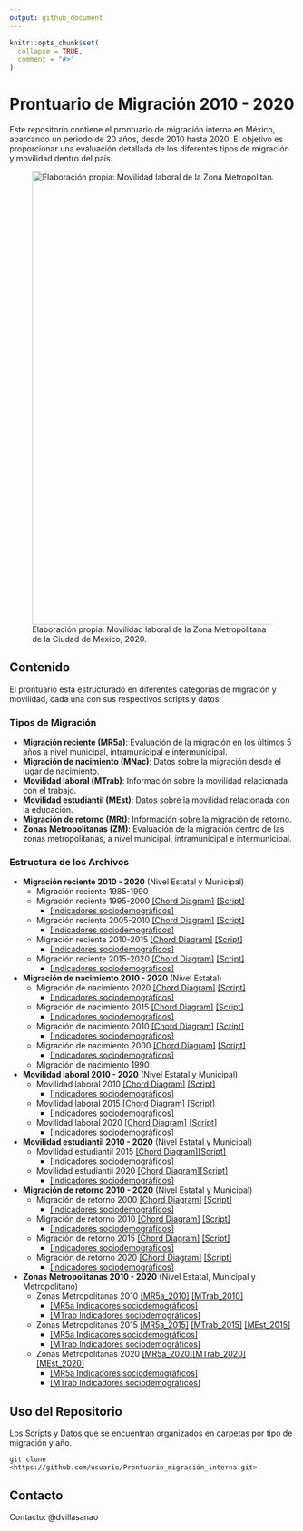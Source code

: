 ```yaml
---
output: github_document
---
```


<!-- README.md is generated from README.Rmd. Please edit that file -->

```r
knitr::opts_chunk$set(
  collapse = TRUE,
  comment = "#>"
)
```

# Prontuario de Migración 2010 - 2020

<!-- badges: start -->

<!-- badges: end -->

Este repositorio contiene el prontuario de migración interna en México, abarcando un periodo de 20 años, desde 2010 hasta 2020. El objetivo es proporcionar una evaluación detallada de los diferentes tipos de migración y movilidad dentro del país.

![Elaboración propia: Movilidad laboral de la Zona Metropolitana de la Ciudad de México, 2020.](images/ZM_2020.png){width="800px"}

## Contenido

El prontuario está estructurado en diferentes categorías de migración y movilidad, cada una con sus respectivos scripts y datos:

### Tipos de Migración

-   **Migración reciente (MR5a)**: Evaluación de la migración en los últimos 5 años a nivel municipal, intramunicipal e intermunicipal.
-   **Migración de nacimiento (MNac)**: Datos sobre la migración desde el lugar de nacimiento.
-   **Movilidad laboral (MTrab)**: Información sobre la movilidad relacionada con el trabajo.
-   **Movilidad estudiantil (MEst)**: Datos sobre la movilidad relacionada con la educación.
-   **Migración de retorno (MRt)**: Información sobre la migración de retorno.
-   **Zonas Metropolitanas (ZM)**: Evaluación de la migración dentro de las zonas metropolitanas, a nivel municipal, intramunicipal e intermunicipal.

### Estructura de los Archivos

-   **Migración reciente 2010 - 2020** (Nivel Estatal y Municipal)
    -   Migración reciente 1985-1990
    -   Migración reciente 1995-2000 [[Chord Diagram]](https://dvillasanao.github.io/Prontuario_migracion_interna/images/MR5a_2000.html) [[Script]](https://dvillasanao.github.io/Prontuario_migracion_interna/R/01%20Migracion%20reciente%202010%20-%202020/01.01%20Migracion%20reciente%201995%20-%202000/01.01.01-Migracion-reciente-1995---2000.html)
        -   [[Indicadores sociodemográficos]](https://dvillasanao.github.io/Prontuario_migracion_interna/R/01%20Migracion%20reciente%202010%20-%202020/01.01%20Migracion%20reciente%201995%20-%202000/01.01.02-Migracion-reciente-1995-2000_SDEM.html)
    -   Migración reciente 2005-2010 [[Chord Diagram]](https://dvillasanao.github.io/Prontuario_migracion_interna/images/MR5a_2010.html) [[Script]](https://dvillasanao.github.io/Prontuario_migracion_interna/R/01%20Migracion%20reciente%202010%20-%202020/01.02%20Migracion%20reciente%202005%20-%202010/01.02.01-Migracion-reciente-2005---2010.html)
        -   [[Indicadores sociodemográficos]](https://dvillasanao.github.io/Prontuario_migracion_interna/R/01%20Migracion%20reciente%202010%20-%202020/01.02%20Migracion%20reciente%202005%20-%202010/01.02.02-Migracion-reciente-2005-2010_SDEM.html)
    -   Migración reciente 2010-2015 [[Chord Diagram]](https://dvillasanao.github.io/Prontuario_migracion_interna/images/MR5a_2015.html) [[Script]](https://dvillasanao.github.io/Prontuario_migracion_interna/R/01%20Migracion%20reciente%202010%20-%202020/01.03%20Migracion%20reciente%202010%20-%202015/01.03.01-Migracion-reciente-2010-2015.html)
        -   [[Indicadores sociodemográficos]](https://dvillasanao.github.io/Prontuario_migracion_interna/R/01%20Migracion%20reciente%202010%20-%202020/01.03%20Migracion%20reciente%202010%20-%202015/01.03.02-Migracion-reciente-2010-2015_SDEM.html)
    -   Migración reciente 2015-2020 [[Chord Diagram]](https://dvillasanao.github.io/Prontuario_migracion_interna/images/MR5a_2020.html) [[Script]](https://dvillasanao.github.io/Prontuario_migracion_interna/R/01%20Migracion%20reciente%202010%20-%202020/01.04%20Migracion%20reciente%202015%20-%202020/01.04.01-Migracion-reciente-2015-2020.html)
        -   [[Indicadores sociodemográficos]](https://dvillasanao.github.io/Prontuario_migracion_interna/R/01%20Migracion%20reciente%202010%20-%202020/01.04%20Migracion%20reciente%202015%20-%202020/01.04.02-Migracion-reciente-2015-2020_SDEM.html)
-   **Migración de nacimiento 2010 - 2020** (Nivel Estatal)
    -   Migración de nacimiento 2020 [[Chord Diagram]](https://dvillasanao.github.io/Prontuario_migracion_interna/images/MNac_2020.html) [[Script]](https://dvillasanao.github.io/Prontuario_migracion_interna/R/02%20Migracion%20de%20nacimiento%202010%20-%202020/02.05%20Migracion%20de%20nacimiento%202020/02.05.01-Migracion-de-nacimiento-2020.html)
        -   [[Indicadores sociodemográficos]](https://dvillasanao.github.io/Prontuario_migracion_interna/R/02%20Migracion%20de%20nacimiento%202010%20-%202020/02.05%20Migracion%20de%20nacimiento%202020/02.05.02-Migracion-de-nacimiento-2020_SDEM.html)
    -   Migración de nacimiento 2015 [[Chord Diagram]](https://dvillasanao.github.io/Prontuario_migracion_interna/images/MNac_2015.html) [[Script]](https://dvillasanao.github.io/Prontuario_migracion_interna/R/02%20Migracion%20de%20nacimiento%202010%20-%202020/02.04%20Migracion%20de%20nacimiento%202015/02.04.01-Migracion-de-nacimiento-2015.html)
        -   [[Indicadores sociodemográficos]](https://dvillasanao.github.io/Prontuario_migracion_interna/R/02%20Migracion%20de%20nacimiento%202010%20-%202020/02.04%20Migracion%20de%20nacimiento%202015/02.04.02-Migracion-de-nacimiento-2015_SDEM.html)
    -   Migración de nacimiento 2010 [[Chord Diagram]](https://dvillasanao.github.io/Prontuario_migracion_interna/images/MNac_2010.html) [[Script]](https://dvillasanao.github.io/Prontuario_migracion_interna/R/02%20Migracion%20de%20nacimiento%202010%20-%202020/02.03%20Migracion%20de%20nacimiento%202010/02.03.01-Migracion-de-nacimiento-2010.html)
        -   [[Indicadores sociodemográficos]](https://dvillasanao.github.io/Prontuario_migracion_interna/R/02%20Migracion%20de%20nacimiento%202010%20-%202020/02.03%20Migracion%20de%20nacimiento%202010/02.03.02-Migracion-de-nacimiento-2010_SDEM.html)
    -   Migración de nacimiento 2000 [[Chord Diagram]](https://dvillasanao.github.io/Prontuario_migracion_interna/images/MNac_2000.html) [[Script]](https://dvillasanao.github.io/Prontuario_migracion_interna/R/02%20Migracion%20de%20nacimiento%202010%20-%202020/02.02%20Migracion%20de%20nacimiento%202000/02.02.01-Migracion-de-nacimiento-2000.html)
        -   [[Indicadores sociodemográficos]](https://dvillasanao.github.io/Prontuario_migracion_interna/R/02%20Migracion%20de%20nacimiento%202010%20-%202020/02.02%20Migracion%20de%20nacimiento%202000/02.02.02-Migracion-de-nacimiento-2000_SDEM.html)
    -   Migración de nacimiento 1990
-   **Movilidad laboral 2010 - 2020** (Nivel Estatal y Municipal)
    -   Movilidad laboral 2010 [[Chord Diagram]](https://dvillasanao.github.io/Prontuario_migracion_interna/images/MTrab_2010.html) [[Script]](https://dvillasanao.github.io/Prontuario_migracion_interna/R/03%20Movilidad%20laboral%202010%20-%202020/03.01%20Movilidad%20laboral%202010/03.01.01-Movilidad-laboral-2010.html)
        -   [[Indicadores sociodemográficos]](https://dvillasanao.github.io/Prontuario_migracion_interna/R/03%20Movilidad%20laboral%202010%20-%202020/03.01%20Movilidad%20laboral%202010/03.01.02-Movilidad-laboral-2010_SDEM.html)
    -   Movilidad laboral 2015 [[Chord Diagram]](https://dvillasanao.github.io/Prontuario_migracion_interna/images/MTrab_2015.html) [[Script]](https://dvillasanao.github.io/Prontuario_migracion_interna/R/03%20Movilidad%20laboral%202010%20-%202020/03.02%20Movilidad%20laboral%202015/03.02.01-Movilidad-laboral-2015.html)
        -   [[Indicadores sociodemográficos]](https://dvillasanao.github.io/Prontuario_migracion_interna/R/03%20Movilidad%20laboral%202010%20-%202020/03.02%20Movilidad%20laboral%202015/03.02.02-Movilidad-laboral-2015_SDEM.html)
    -   Movilidad laboral 2020 [[Chord Diagram]](https://dvillasanao.github.io/Prontuario_migracion_interna/images/MTrab_2020.html) [[Script]](https://dvillasanao.github.io/Prontuario_migracion_interna/R/03%20Movilidad%20laboral%202010%20-%202020/03.03%20Movilidad%20laboral%202020/03.03.01-Movilidad-laboral-2020.html)
        -   [[Indicadores sociodemográficos]](https://dvillasanao.github.io/Prontuario_migracion_interna/R/03%20Movilidad%20laboral%202010%20-%202020/03.03%20Movilidad%20laboral%202020/03.03.02-Movilidad-laboral-2020_SDEM.html)
-   **Movilidad estudiantil 2010 - 2020** (Nivel Estatal y Municipal)
    -   Movilidad estudiantil 2015 [[Chord Diagram]](https://dvillasanao.github.io/Prontuario_migracion_interna/images/MEst_2015.html)[[Script]](https://dvillasanao.github.io/Prontuario_migracion_interna/R/04%20Movilidad%20estudiantil%202015-%202020/04.01%20Movilidad%20estudiantil%202015/04.01.01-Movilidad-estudiantil-2015.html)
        -   [[Indicadores sociodemográficos]](https://dvillasanao.github.io/Prontuario_migracion_interna/R/04%20Movilidad%20estudiantil%202015-%202020/04.01%20Movilidad%20estudiantil%202015/04.01.02-Movilidad-estudiantil-2015_SDEM.html)
    -   Movilidad estudiantil 2020 [[Chord Diagram]](https://dvillasanao.github.io/Prontuario_migracion_interna/images/MEst_2020.html)[[Script]](https://dvillasanao.github.io/Prontuario_migracion_interna/R/04%20Movilidad%20estudiantil%202015-%202020/04.02%20Movilidad%20estudiantil%202020/04.02.01-Movilidad-estudiantil-2020.html)
        -   [[Indicadores sociodemográficos]](https://dvillasanao.github.io/Prontuario_migracion_interna/R/04%20Movilidad%20estudiantil%202015-%202020/04.02%20Movilidad%20estudiantil%202020/04.02.02-Movilidad-estudiantil-2020_SDEM.html)
-   **Migración de retorno 2010 - 2020** (Nivel Estatal y Municipal)
    -   Migración de retorno 2000 [[Chord Diagram]](https://dvillasanao.github.io/Prontuario_migracion_interna/images/MRt_2000.html) [[Script]](https://dvillasanao.github.io/Prontuario_migracion_interna/R/05%20Migracion%20de%20retorno%202010%20-%202020/05.01%20Migracion%20de%20retorno%202000/05.01.01-Migracion-de-retorno-2000.html)
        -   [[Indicadores sociodemográficos]](https://dvillasanao.github.io/Prontuario_migracion_interna/R/05%20Migracion%20de%20retorno%202010%20-%202020/05.01%20Migracion%20de%20retorno%202000/05.01.02-Migracion-de-retorno-2000_SDEM.html)
    -   Migración de retorno 2010 [[Chord Diagram]](https://dvillasanao.github.io/Prontuario_migracion_interna/images/MRt_2010.html) [[Script]](https://dvillasanao.github.io/Prontuario_migracion_interna/R/05%20Migracion%20de%20retorno%202010%20-%202020/05.02%20Migracion%20de%20retorno%202010/05.02.01-Migracion-de-retorno-2010.html)
        -   [[Indicadores sociodemográficos]](https://dvillasanao.github.io/Prontuario_migracion_interna/R/05%20Migracion%20de%20retorno%202010%20-%202020/05.02%20Migracion%20de%20retorno%202010/05.02.02-Migracion-de-retorno-2010_SDEM.html)
    -   Migración de retorno 2015 [[Chord Diagram]](https://dvillasanao.github.io/Prontuario_migracion_interna/images/MRt_2015.html) [[Script]](https://dvillasanao.github.io/Prontuario_migracion_interna/R/05%20Migracion%20de%20retorno%202010%20-%202020/05.03%20Migracion%20de%20retorno%202015/05.03.01-Migracion-de-retorno-2015.html)
        -   [[Indicadores sociodemográficos]](https://dvillasanao.github.io/Prontuario_migracion_interna/R/05%20Migracion%20de%20retorno%202010%20-%202020/05.03%20Migracion%20de%20retorno%202015/05.03.02-Migracion-de-retorno-2015_SDEM.html)
    -   Migración de retorno 2020 [[Chord Diagram]](https://dvillasanao.github.io/Prontuario_migracion_interna/images/MRt_2020.html) [[Script]](https://dvillasanao.github.io/Prontuario_migracion_interna/R/05%20Migracion%20de%20retorno%202010%20-%202020/05.04%20Migracion%20de%20retorno%202020/05.04.01-Migracion-de-retorno-2020.html)
        -   [[Indicadores sociodemográficos]](https://dvillasanao.github.io/Prontuario_migracion_interna/R/05%20Migracion%20de%20retorno%202010%20-%202020/05.04%20Migracion%20de%20retorno%202020/05.04.02-Migracion-de-retorno-2020_SDEM.html)
-   **Zonas Metropolitanas 2010 - 2020** (Nivel Estatal, Municipal y Metropolitano)
    -   Zonas Metropolitanas 2010 [[MR5a_2010]](https://dvillasanao.github.io/Prontuario_migracion_interna/R/06%20Zonas%20Metropolitanas%202010%20-%202020/06.01%20Zonas%20Metropolitanas%202010/06.01.01%20Migracion%20reciente%202005%20-%202010/06.01.01.01-Migracion-reciente-2005---2010.html) [[MTrab_2010]](https://dvillasanao.github.io/Prontuario_migracion_interna/R/06%20Zonas%20Metropolitanas%202010%20-%202020/06.01%20Zonas%20Metropolitanas%202010/06.01.03%20Movilidad%20laboral%202010/06.01.03.01-Movilidad-laboral-2010.html)
        -   [[MR5a Indicadores sociodemográficos]](https://dvillasanao.github.io/Prontuario_migracion_interna/R/06%20Zonas%20Metropolitanas%202010%20-%202020/06.01%20Zonas%20Metropolitanas%202010/06.01.01%20Migracion%20reciente%202005%20-%202010/06.01.01.02-Migracion-reciente-2005---2010_SDEM.html)
        -   [[MTrab Indicadores sociodemográficos]](https://dvillasanao.github.io/Prontuario_migracion_interna/R/06%20Zonas%20Metropolitanas%202010%20-%202020/06.01%20Zonas%20Metropolitanas%202010/06.01.03%20Movilidad%20laboral%202010/06.01.03.02-Movilidad-laboral-2010_SDEM.html)
    -   Zonas Metropolitanas 2015 [[MR5a_2015]](https://dvillasanao.github.io/Prontuario_migracion_interna/R/06%20Zonas%20Metropolitanas%202010%20-%202020/06.02%20Zonas%20Metropolitanas%202015/06.02.01%20Migracion%20reciente%202010%20-%202015/06.02.01.01-Migración-reciente-2010---2015.html) [[MTrab_2015]](https://dvillasanao.github.io/Prontuario_migracion_interna/R/06%20Zonas%20Metropolitanas%202010%20-%202020/06.02%20Zonas%20Metropolitanas%202015/06.02.03%20Movilidad%20laboral%202015/06.02.03.01-Movilidad-laboral-2015.html) [[MEst_2015]](https://dvillasanao.github.io/Prontuario_migracion_interna/R/06%20Zonas%20Metropolitanas%202010%20-%202020/06.02%20Zonas%20Metropolitanas%202015/06.02.04%20Movilidad%20estudiantil%202015/06.02.04.01-Movilidad-estudiantil-2015.html)
        -   [[MR5a Indicadores sociodemográficos]](https://dvillasanao.github.io/Prontuario_migracion_interna/R/06%20Zonas%20Metropolitanas%202010%20-%202020/06.02%20Zonas%20Metropolitanas%202015/06.02.01%20Migracion%20reciente%202010%20-%202015/06.02.01.02-Migracion-reciente-2010---2015_SDEM.html)
        -   [[MTrab Indicadores sociodemográficos]](https://dvillasanao.github.io/Prontuario_migracion_interna/R/06%20Zonas%20Metropolitanas%202010%20-%202020/06.02%20Zonas%20Metropolitanas%202015/06.02.03%20Movilidad%20laboral%202015/06.02.03.02-Movilidad-laboral-2015_SDEM.html)
    -   Zonas Metropolitanas 2020 [[MR5a_2020]](https://dvillasanao.github.io/Prontuario_migracion_interna/R/06%20Zonas%20Metropolitanas%202010%20-%202020/06.03%20Zonas%20Metropolitanas%202020/06.03.01%20Migracion%20reciente%202015%20-%202020/06.03.01.01-Migracion-reciente-2015---2020.html)[[MTrab_2020]](https://dvillasanao.github.io/Prontuario_migracion_interna/R/06%20Zonas%20Metropolitanas%202010%20-%202020/06.03%20Zonas%20Metropolitanas%202020/06.03.03%20Movilidad%20laboral%202020/06.03.03.01-Movilidad-laboral-2020.html) [[MEst_2020]](https://dvillasanao.github.io/Prontuario_migracion_interna/R/06%20Zonas%20Metropolitanas%202010%20-%202020/06.03%20Zonas%20Metropolitanas%202020/06.03.04%20Movilidad%20estudiantil%202020/06.03.04.01-Movilidad-estudiantil-2020.html)
        -   [[MR5a Indicadores sociodemográficos]](https://dvillasanao.github.io/Prontuario_migracion_interna/R/06%20Zonas%20Metropolitanas%202010%20-%202020/06.03%20Zonas%20Metropolitanas%202020/06.03.01%20Migracion%20reciente%202015%20-%202020/06.03.01.02-Migracion-reciente-2015---2020_SDEM.html)
        -   [[MTrab Indicadores sociodemográficos]](https://dvillasanao.github.io/Prontuario_migracion_interna/R/06%20Zonas%20Metropolitanas%202010%20-%202020/06.03%20Zonas%20Metropolitanas%202020/06.03.03%20Movilidad%20laboral%202020/06.03.03.02-Movilidad-laboral-2020_SDEM.html)

## Uso del Repositorio

Los Scripts y Datos que se encuentran organizados en carpetas por tipo de migración y año.

```         
git clone <https://github.com/usuario/Prontuario_migración_interna.git>
```

## Contacto

Contacto: @dvillasanao
